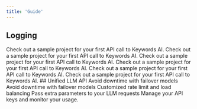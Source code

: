 ```yaml
---
title: 'Guide'
---
```


## Logging
<CardGroup cols={2}>
  <Card title="LLM inference" icon="key" href="/get-started/llm-inference">
    Check out a sample project for your first API call to Keywords AI.
  </Card>
  <Card title="Async logging" icon="key" href="/get-started/async-logging">
    Check out a sample project for your first API call to Keywords AI.
  </Card>
<Card title="OpenAI SDK logging" icon="key" href="/integration/development-frameworks/openai-sdk">
    Check out a sample project for your first API call to Keywords AI.
  </Card>
  <Card title="Anthropic logging" icon="key" href="/integration/development-frameworks/anthropic">
    Check out a sample project for your first API call to Keywords AI.
  </Card>
    <Card title="LangChain logging" icon="key" href="/integration/development-frameworks/langchain">
    Check out a sample project for your first API call to Keywords AI.
  </Card>
      <Card title="Vercel SDK logging" icon="key" href="/integration/development-frameworks/vercel">
    Check out a sample project for your first API call to Keywords AI.
  </Card>

</CardGroup>
## Unified LLM API
<CardGroup cols={2}>
  <Card title="Integrate 200+ LLMs" icon="arrows-split-up-and-left" color="#FFB340" href="/features/generation/fallbacks">
    Avoid downtime with failover models
  </Card>
  <Card title="Fallbacks" icon="arrows-split-up-and-left" color="#FFB340" href="/features/generation/fallbacks">
    Avoid downtime with failover models
  </Card>
    <Card title="Load balancing" icon="arrows-split-up-and-left" color="#FFB340" href="/features/generation/load-balancing">
    Customized rate limit and load balancing
  </Card>
  <Card title="Custom metadata" icon="arrows-split-up-and-left" color="#FFB340" href="/features/generation/metadata">
    Pass extra parameters to your LLM requests 
  </Card>
  <Card title="API keys management" icon="arrows-split-up-and-left" color="#FFB340" href="/features/generation/key-management">
        Manage your API keys and monitor your usage.
  </Card>
  </CardGroup>